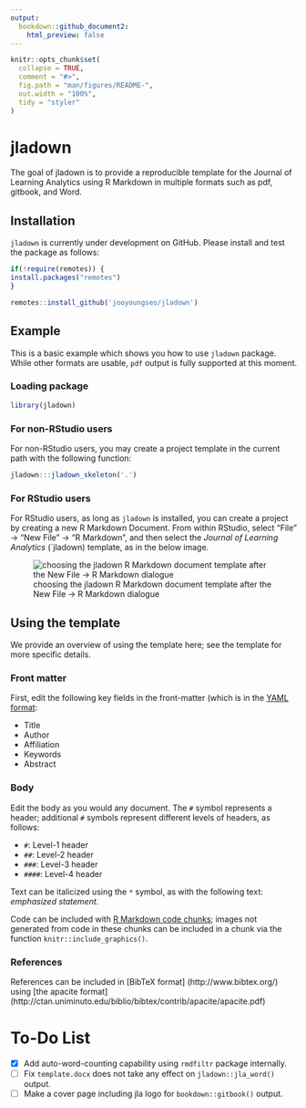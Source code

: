 ```yaml
---
output:
  bookdown::github_document2:
    html_preview: false
---
```


<!-- README.md is generated from README.Rmd. Please edit that file -->

```r
knitr::opts_chunk$set(
  collapse = TRUE,
  comment = "#>",
  fig.path = "man/figures/README-",
  out.width = "100%",
  tidy = "styler"
)
```

# jladown

<!-- badges: start -->
<!-- badges: end -->

The goal of jladown is to provide a reproducible template for the Journal of Learning Analytics using R Markdown in multiple formats such as pdf, gitbook, and Word.

## Installation

`jladown` is currently under development on GitHub. Please install and test the package as follows:

```r
if(!require(remotes)) {
install.packages("remotes")
}

remotes::install_github('jooyoungseo/jladown')
```

## Example

This is a basic example which shows you how to use `jladown` package. While 
other formats are usable, `pdf` output is fully supported at this moment.

### Loading package

```r
library(jladown)
```

### For non-RStudio users

For non-RStudio users, you may create a project template in the current path 
with the following function:

```r
jladown:::jladown_skeleton('.')
```

### For RStudio users

For RStudio users, as long as `jladown` is installed, you can create a project 
by creating a new R Markdown Document. From within RStudio, select "File" -> 
"New File" -> "R Markdown", and then select the *Journal of Learning Analytics* 
(`jladown) template, as in the below image.

![choosing the jladown R Markdown document template after the New File -> R Markdown dialogue](finding-jla-template.png)

## Using the template

We provide an overview of using the template here; see the template for more 
specific details.

### Front matter

First, edit the following key fields in the front-matter (which is 
in the [YAML format](https://yaml.org/):

- Title
- Author
- Affiliation
- Keywords
- Abstract

<!-- I'm not sure that the next line is true, and so I commented it out for now: -->

<!-- We note that fields that are not edited will not be included in the rendered -->
<!-- document. -->

### Body

Edit the body as you would any document. The `#` symbol represents a header; 
additional `#` symbols represent different levels of headers, as follows:

- `#`: Level-1 header
- `##`: Level-2 header
- `###`: Level-3 header
- `####`: Level-4 header

Text can be italicized using the `*` symbol, as with the following text:
*emphasized statement*.

Code can be included with 
[R Markdown code chunks](https://rmarkdown.rstudio.com/lesson-3.html); 
images not generated from code in these chunks can be included in a chunk via 
the function `knitr::include_graphics()`.

### References

References can be included in [BibTeX format]
(http://www.bibtex.org/) using [the apacite format]
(http://ctan.uniminuto.edu/biblio/bibtex/contrib/apacite/apacite.pdf)

# To-Do List

- [x] Add auto-word-counting capability using `rmdfiltr` package internally.
- [ ] Fix `template.docx` does not take any effect on `jladown::jla_word()` output.
- [ ] Make a cover page including jla logo for `bookdown::gitbook()` output.
